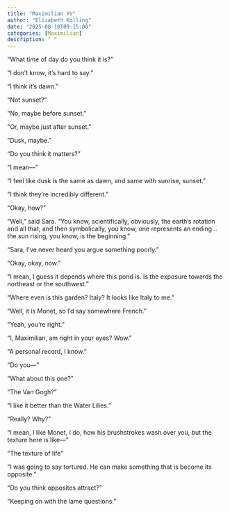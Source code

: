 ```yaml
---
title: "Maximilian XV"
author: "Elizabeth Kolling"
date: "2025-08-10T09:15:00"
categories: [Maximilian]
description: " "
---
```



“What time of day do you think it is?”

“I don’t know, it’s hard to say.”

“I think it’s dawn.”

“Not sunset?”

“No, maybe before sunset.”

“Or, maybe just after sunset.”

“Dusk, maybe.”

“Do you think it matters?”

“I mean—”

“I feel like dusk is the same as dawn, and same with sunrise, sunset.”

“I think they’re incredibly different.”

“Okay, how?”

“Well,” said Sara. “You know, scientifically, obviously, the earth’s rotation and all that, and then symbolically, you know, one represents an ending…the sun rising, you know, is the beginning.”

“Sara, I’ve never heard you argue something poorly.”

“Okay, okay, now.”

“I mean, I guess it depends where this pond is. Is the exposure towards the northeast  or the southwest.”

“Where even is this garden? Italy? It looks like Italy to me.”

“Well, it is Monet, so I’d say somewhere French.”

“Yeah, you’re right.”

“I, Maximilian, am right in your eyes? Wow.”

“A personal record, I know.”

“Do you—”

“What about this one?”

“The Van Gogh?”

“I like it better than the Water Lilies.”

“Really? Why?”

“I mean, I like Monet, I do, how his brushstrokes wash over you, but the texture here is like—”
 
“The texture of life”

“I was going to say tortured. He can make something that is become its opposite.”

"Do you think opposites attract?"

"Keeping on with the lame questions."